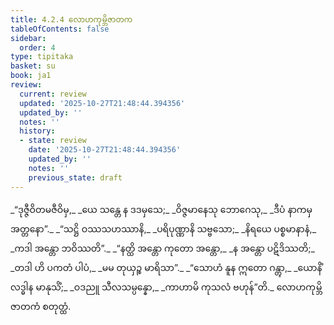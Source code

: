 ```yaml
---
title: 4.2.4 လောဟကုမ္ဘိဇာတက
tableOfContents: false
sidebar:
  order: 4
type: tipitaka
basket: su
book: ja1
review:
  current: review
  updated: '2025-10-27T21:48:44.394356'
  updated_by: ''
  notes: ''
  history:
  - state: review
    date: '2025-10-27T21:48:44.394356'
    updated_by: ''
    notes: ''
    previous_state: draft
---
```



<ReviewStatus review={frontmatter.review} showDetails={true} />

<HypothesisAnnotation frontmatter={frontmatter} />

<DynamicBreadcrumb />

<Division number="53" book="ja1" e="ch" v="22" p="100">

<Paragraph number="950" type="verses" book="ja1">
_“ဒုဇ္ဇီဝိတမဇီဝိမှ,_  
_ယေ သန္တေ န ဒဒမှသေ;_  
_ဝိဇ္ဇမာနေသု ဘောဂေသု,_  
_ဒီပံ နာကမှ အတ္တနော”._  

</Paragraph>

</Division>
<Division number="54" book="ja1" e="ch" v="22" p="100">

<Paragraph number="951" type="verses" book="ja1">
_“သဋ္ဌိ ဝဿသဟဿာနိ,_  
_ပရိပုဏ္ဏာနိ သဗ္ဗသော;_  
_နိရယေ ပစ္စမာနာနံ,_  
_ကဒါ အန္တော ဘဝိဿတိ”._  

</Paragraph>

</Division>
<Division number="55" book="ja1" e="ch" v="22" p="100">

<Paragraph number="952" type="verses" book="ja1">
_“နတ္ထိ အန္တော ကုတော အန္တော,_  
_န အန္တော ပဋိဒိဿတိ;_  
_တဒါ ဟိ ပကတံ ပါပံ,_  
_မမ တုယှဉ္စ မာရိသာ”._  

</Paragraph>

</Division>
<Division number="56" book="ja1" e="ch" v="22" p="100">

<Paragraph number="953" type="verses" book="ja1">
_“သောဟံ နူန ဣတော ဂန္တွာ,_  
_ယောနိံ လဒ္ဓါန မာနုသိံ;_  
_ဝဒညူ သီလသမ္ပန္နော,_  
_ကာဟာမိ ကုသလံ ဗဟုန်”တိ._  


</Paragraph>
</Division>

<Paragraph number="954" type="center" book="ja1">
လောဟကုမ္ဘိဇာတကံ စတုတ္ထံ.
</Paragraph>